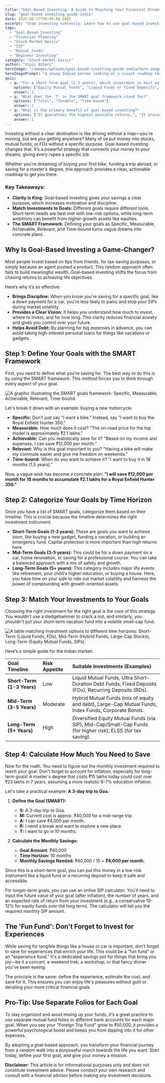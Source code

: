 ```yaml
---
title: "Goal-Based Investing: A Guide to Reaching Your Financial Dreams"
slug: "goal-based-investing-guide-india"
date: 2025-06-17T00:00:00.000Z
excerpt: "Stop investing aimlessly. Learn how to use goal-based investing to plan for your biggest dreams, whether it's a new bike, a trip abroad, or your master's degree. A step-by-step guide for Indian investors."
tags:
  - "Goal-Based Investing"
  - "Financial Planning"
  - "Stock Market Basics"
  - "SIP"
  - "Mutual Funds"
  - "Beginner Investing"
category: "stock-market-basics"
author: "Vipin Bihari"
heroImage: "/images/uploads/goal-based-investing-guide-india/hero-image.jpg"
heroImagePrompt: "A young Indian person looking at a visual roadmap that connects money to life goals like a motorcycle, a graduation cap, and an airplane, symbolizing goal-based investing."
quiz:
  - q: "For a short-term goal (1-3 years), which investment is most suitable?"
    options: ["Equity Mutual Funds", "Liquid Funds or Fixed Deposits", "Real Estate"]
    answer: 1
  - q: "What does the 'T' in the SMART goal framework stand for?"
    options: ["Total", "Taxable", "Time-bound"]
    answer: 2
  - q: "What is the primary benefit of goal-based investing?"
    options: ["It guarantees the highest possible returns.", "It provides a clear roadmap and discipline to your savings.", "It eliminates all market risks."]
    answer: 1
---
```


Investing without a clear destination is like driving without a map—you're moving, but are you getting anywhere? Many of us put money into stocks, mutual funds, or FDs without a specific purpose. Goal-based investing changes that. It’s a powerful strategy that connects your money to your dreams, giving every rupee a specific job.

Whether you're dreaming of buying your first bike, funding a trip abroad, or saving for a master's degree, this approach provides a clear, actionable roadmap to get you there.

### Key Takeaways:
*   **Clarity is King:** Goal-based investing gives your savings a clear purpose, which increases motivation and discipline.
*   **Match Investments to Goals:** Different goals require different tools. Short-term needs are best met with low-risk options, while long-term ambitions can benefit from higher-growth assets like equities.
*   **The SMART Framework:** Defining your goals as Specific, Measurable, Achievable, Relevant, and Time-bound turns vague dreams into concrete plans.

## Why Is Goal-Based Investing a Game-Changer?

Most people invest based on tips from friends, for tax-saving purposes, or simply because an agent pushed a product. This random approach often fails to build meaningful wealth. Goal-based investing shifts the focus from chasing returns to achieving life objectives.

Here’s why it’s so effective:
*   **Brings Discipline:** When you know you're saving for a specific goal, like a down payment for a car, you're less likely to panic and stop your SIPs during market volatility.
*   **Provides a Clear Vision:** It helps you understand how much to invest, where to invest, and for how long. This clarity reduces financial anxiety and gives you control over your future.
*   **Helps Avoid Debt:** By planning for big expenses in advance, you can avoid taking high-interest personal loans for things like vacations or gadgets.

## Step 1: Define Your Goals with the SMART Framework

First, you need to define what you're saving for. The best way to do this is by using the SMART framework. This method forces you to think through every aspect of your goal.

![A graphic illustrating the SMART goals framework: Specific, Measurable, Achievable, Relevant, Time-bound.](/images/uploads/goal-based-investing-guide-india/smart-goals-framework.png)

Let's break it down with an example: buying a new motorcycle.

*   **Specific:** Don't just say "I want a bike." Instead, say "I want to buy the Royal Enfield Hunter 350."
*   **Measurable:** How much does it cost? "The on-road price for the top model is approximately ₹2.1 lakhs."
*   **Achievable:** Can you realistically save for it? "Based on my income and expenses, I can save ₹12,000 per month."
*   **Relevant:** Why is this goal important to you? "Having a bike will make my commute easier and give me freedom on weekends."
*   **Time-bound:** When do you want to achieve it? "I want to buy it in 18 months (1.5 years)."

Now, a vague wish has become a concrete plan: **"I will save ₹12,000 per month for 18 months to accumulate ₹2.1 lakhs for a Royal Enfield Hunter 350."**

## Step 2: Categorize Your Goals by Time Horizon

Once you have a list of SMART goals, categorize them based on their timeline. This is crucial because the timeline determines the right investment instrument.

*   **Short-Term Goals (1-3 years):** These are goals you want to achieve soon, like buying a new gadget, funding a vacation, or building an emergency fund. Capital protection is more important than high returns here.
*   **Mid-Term Goals (3-5 years):** This could be for a down payment on a car, home renovation, or saving for a professional course. You can take a balanced approach with a mix of safety and growth.
*   **Long-Term Goals (5+ years):** This category includes major life events like retirement, your child's higher education, or buying a house. Here, you have time on your side to ride out market volatility and harness the power of compounding with growth-oriented assets.

## Step 3: Match Your Investments to Your Goals

Choosing the right investment for the right goal is the core of this strategy. You wouldn't use a sledgehammer to crack a nut, and similarly, you shouldn't put your short-term vacation fund into a volatile small-cap fund.

![A table matching investment options to different time horizons: Short-Term (Liquid Funds, FDs), Mid-Term (Hybrid Funds, Large-Cap Stocks), Long-Term (Equity Mutual Funds, SIPs).](/images/uploads/goal-based-investing-guide-india/investment-goal-matching.png)

Here’s a simple guide for the Indian market:

| Goal Timeline | Risk Appetite | Suitable Investments (Examples) |
| :--- | :--- | :--- |
| **Short-Term (1-3 Years)** | Low | Liquid Mutual Funds, Ultra Short-Duration Debt Funds, Fixed Deposits (FDs), Recurring Deposits (RDs). |
| **Mid-Term (3-5 Years)** | Moderate | Hybrid Mutual Funds (mix of equity and debt), Large-Cap Mutual Funds, Index Funds, Corporate Bonds. |
| **Long-Term (5+ Years)** | High | Diversified Equity Mutual Funds (via SIP), Mid-Cap/Small-Cap Funds (for higher risk), ELSS (for tax saving). |

## Step 4: Calculate How Much You Need to Save

Now for the math. You need to figure out the monthly investment required to reach your goal. Don't forget to account for inflation, especially for long-term goals! A master's degree that costs ₹15 lakhs today could cost over ₹23 lakhs in 7 years, assuming a more realistic 6-7% education inflation.

Let's take a practical example: **A 3-day trip to Goa.**

1.  **Define the Goal (SMART):**
    *   **S:** A 3-day trip to Goa.
    *   **M:** Current cost is approx. ₹40,000 for a mid-range trip.
    *   **A:** I can save ₹4,000 per month.
    *   **R:** I need a break and want to explore a new place.
    *   **T:** I want to go in 10 months.

2.  **Calculate the Monthly Savings:**
    *   **Goal Amount:** ₹40,000
    *   **Time Horizon:** 10 months
    *   **Monthly Savings Needed:** ₹40,000 / 10 = **₹4,000 per month.**

Since this is a short-term goal, you can put this money in a low-risk instrument like a liquid fund or a recurring deposit to keep it safe and accessible.

For longer-term goals, you can use an online SIP calculator. You'll need to input the future value of your goal (after inflation), the number of years, and an expected rate of return from your investment (e.g., a conservative 10-12% for equity funds over the long term). The calculator will tell you the required monthly SIP amount.

## The 'Fun Fund': Don't Forget to Invest for Experiences

While saving for tangible things like a house or car is important, don't forget to save for experiences that enrich your life. This could be a "fun fund" or an "experience fund." It's a dedicated savings pot for things that bring you joy—be it a concert, a weekend trek, a workshop, or that fancy dinner you've been eyeing.

The principle is the same: define the experience, estimate the cost, and save for it. This ensures you can enjoy life's pleasures without guilt or derailing your more critical financial goals.

## Pro-Tip: Use Separate Folios for Each Goal

To stay organized and avoid mixing up your funds, it's a great practice to use separate mutual fund folios or different bank accounts for each major goal. When you see your "Foreign Trip Fund" grow to ₹50,000, it provides a powerful psychological boost and keeps you from dipping into it for other expenses.

By adopting a goal-based approach, you transform your financial journey from a random walk into a purposeful march towards the life you want. Start today, define your first goal, and give your money a mission.

**Disclaimer:** This article is for informational purposes only and does not constitute investment advice. Please conduct your own research and consult with a financial advisor before making any investment decisions.